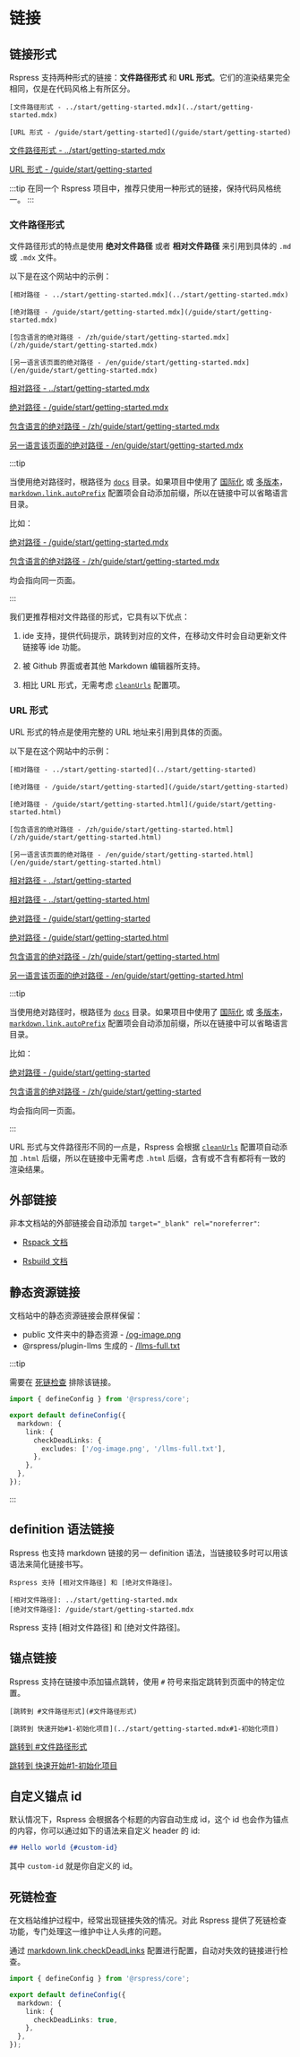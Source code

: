 # 链接

## 链接形式

Rspress 支持两种形式的链接：**文件路径形式** 和 **URL 形式**。它们的渲染结果完全相同，仅是在代码风格上有所区分。


<Tabs>
<Tab label="语法">

```mdx
[文件路径形式 - ../start/getting-started.mdx](../start/getting-started.mdx)

[URL 形式 - /guide/start/getting-started](/guide/start/getting-started)
```

</Tab>

<Tab label="渲染结果">

[文件路径形式 - ../start/getting-started.mdx](../start/getting-started.mdx)

[URL 形式 - /guide/start/getting-started](/guide/start/getting-started)

</Tab>
</Tabs>

:::tip
在同一个 Rspress 项目中，推荐只使用一种形式的链接，保持代码风格统一。
:::

### 文件路径形式

文件路径形式的特点是使用 **绝对文件路径** 或者 **相对文件路径** 来引用到具体的 `.md` 或 `.mdx` 文件。

以下是在这个网站中的示例：

<Tabs>
<Tab label="语法">

```mdx
[相对路径 - ../start/getting-started.mdx](../start/getting-started.mdx)

[绝对路径 - /guide/start/getting-started.mdx](/guide/start/getting-started.mdx)

[包含语言的绝对路径 - /zh/guide/start/getting-started.mdx](/zh/guide/start/getting-started.mdx)

[另一语言该页面的绝对路径 - /en/guide/start/getting-started.mdx](/en/guide/start/getting-started.mdx)
```

</Tab>

<Tab label="渲染结果">

[相对路径 - ../start/getting-started.mdx](../start/getting-started.mdx)

[绝对路径 - /guide/start/getting-started.mdx](/guide/start/getting-started.mdx)

[包含语言的绝对路径 - /zh/guide/start/getting-started.mdx](/zh/guide/start/getting-started.mdx)

[另一语言该页面的绝对路径 - /en/guide/start/getting-started.mdx](/en/guide/start/getting-started.mdx)

</Tab>
</Tabs>

:::tip

当使用绝对路径时，根路径为 [`docs`](/api/config/config-basic#root) 目录。如果项目中使用了 [国际化](/guide/default-theme/i18n) 或 [多版本](/guide/default-theme/multi-version)，[`markdown.link.autoPrefix`](/api/config/config-build#markdownlinkautoPrefix) 配置项会自动添加前缀，所以在链接中可以省略语言目录。

比如：

[绝对路径 - /guide/start/getting-started.mdx](/guide/start/getting-started.mdx)

[包含语言的绝对路径 - /zh/guide/start/getting-started.mdx](/zh/guide/start/getting-started.mdx)

均会指向同一页面。

:::

我们更推荐相对文件路径的形式，它具有以下优点：

1. ide 支持，提供代码提示，跳转到对应的文件，在移动文件时会自动更新文件链接等 ide 功能。

2. 被 Github 界面或者其他 Markdown 编辑器所支持。

3. 相比 URL 形式，无需考虑 [`cleanUrls`](/api/config/config-basic#routecleanurls) 配置项。

### URL 形式

URL 形式的特点是使用完整的 URL 地址来引用到具体的页面。

以下是在这个网站中的示例：

<Tabs>
<Tab label="语法">

```mdx
[相对路径 - ../start/getting-started](../start/getting-started)

[绝对路径 - /guide/start/getting-started](/guide/start/getting-started)

[绝对路径 - /guide/start/getting-started.html](/guide/start/getting-started.html)

[包含语言的绝对路径 - /zh/guide/start/getting-started.html](/zh/guide/start/getting-started.html)

[另一语言该页面的绝对路径 - /en/guide/start/getting-started.html](/en/guide/start/getting-started.html)
```

</Tab>

<Tab label="渲染结果">

[相对路径 - ../start/getting-started](../start/getting-started)

[相对路径 - ../start/getting-started.html](../start/getting-started.html)

[绝对路径 - /guide/start/getting-started](/guide/start/getting-started)

[绝对路径 - /guide/start/getting-started.html](/guide/start/getting-started.html)

[包含语言的绝对路径 - /zh/guide/start/getting-started.html](/zh/guide/start/getting-started.html)

[另一语言该页面的绝对路径 - /en/guide/start/getting-started.html](/en/guide/start/getting-started.html)

</Tab>
</Tabs>

:::tip

当使用绝对路径时，根路径为 [`docs`](/api/config/config-basic#root) 目录。如果项目中使用了 [国际化](/guide/default-theme/i18n) 或 [多版本](/guide/default-theme/multi-version)，[`markdown.link.autoPrefix`](/api/config/config-build#markdownlinkautoPrefix) 配置项会自动添加前缀，所以在链接中可以省略语言目录。

比如：

[绝对路径 - /guide/start/getting-started](/guide/start/getting-started)

[包含语言的绝对路径 - /zh/guide/start/getting-started](/zh/guide/start/getting-started)

均会指向同一页面。

:::

URL 形式与文件路径形不同的一点是，Rspress 会根据 [`cleanUrls`](/api/config/config-basic#routecleanurls) 配置项自动添加 `.html` 后缀，所以在链接中无需考虑 `.html` 后缀，含有或不含有都将有一致的渲染结果。

## 外部链接

非本文档站的外部链接会自动添加 `target="_blank" rel="noreferrer"`:

- [Rspack 文档](https://rspack.rs/)

- [Rsbuild 文档](https://rsbuild.rs/)

## 静态资源链接

文档站中的静态资源链接会原样保留：

- public 文件夹中的静态资源 - [/og-image.png](/og-image.png)
- @rspress/plugin-llms 生成的 - [/llms-full.txt](/llms-full.txt)

:::tip

需要在 [死链检查](#死链检查) 排除该链接。

```ts title="rspress.config.ts"
import { defineConfig } from '@rspress/core';

export default defineConfig({
  markdown: {
    link: {
      checkDeadLinks: {
        excludes: ['/og-image.png', '/llms-full.txt'],
      },
    },
  },
});
```

:::

## definition 语法链接

Rspress 也支持 markdown 链接的另一 definition 语法，当链接较多时可以用该语法来简化链接书写。

<Tabs>
<Tab label="语法">

```mdx
Rspress 支持 [相对文件路径] 和 [绝对文件路径]。

[相对文件路径]: ../start/getting-started.mdx
[绝对文件路径]: /guide/start/getting-started.mdx
```

</Tab>

<Tab label="渲染结果">
Rspress 支持 [相对文件路径] 和 [绝对文件路径]。

[相对文件路径]: ../start/getting-started.mdx
[绝对文件路径]: /guide/start/getting-started.mdx

</Tab>

</Tabs>

## 锚点链接

Rspress 支持在链接中添加锚点跳转，使用 `#` 符号来指定跳转到页面中的特定位置。

<Tabs>
<Tab label="语法">

```mdx
[跳转到 #文件路径形式](#文件路径形式)

[跳转到 快速开始#1-初始化项目](../start/getting-started.mdx#1-初始化项目)
```

</Tab>
<Tab label="渲染结果">

[跳转到 #文件路径形式](#文件路径形式)

[跳转到 快速开始#1-初始化项目](../start/getting-started.mdx#1-初始化项目)

</Tab>
</Tabs>

## 自定义锚点 id

默认情况下，Rspress 会根据各个标题的内容自动生成 id，这个 id 也会作为锚点的内容，你可以通过如下的语法来自定义 header 的 id:

```md
## Hello world {#custom-id}
```

其中 `custom-id` 就是你自定义的 id。

## 死链检查

在文档站维护过程中，经常出现链接失效的情况。对此 Rspress 提供了死链检查功能，专门处理这一维护中让人头疼的问题。

通过 [markdown.link.checkDeadLinks](/api/config/config-build#markdownlinkcheckdeadlinks) 配置进行配置，自动对失效的链接进行检查。

```ts title="rspress.config.ts"
import { defineConfig } from '@rspress/core';

export default defineConfig({
  markdown: {
    link: {
      checkDeadLinks: true,
    },
  },
});
```
